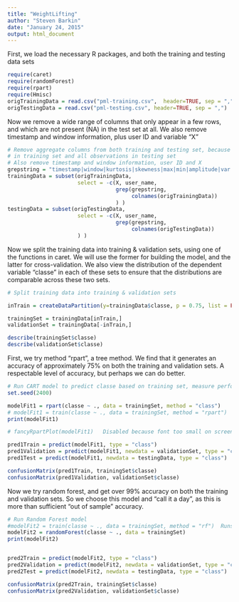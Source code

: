 ```yaml
---
title: "WeightLifting"
author: "Steven Barkin"
date: "January 24, 2015"
output: html_document
---
```


First, we load the necessary R packages, and both the training and testing data sets

```r
require(caret)
require(randomForest)
require(rpart)
require(Hmisc)
origTrainingData = read.csv("pml-training.csv",  header=TRUE, sep = ",")
origTestingData = read.csv("pml-testing.csv", header=TRUE, sep = ",")

```
Now we remove a wide range of columns that only appear in a few rows, and which are not present (NA) in the 
test set at all.  We also remove timestamp and window information, plus user ID and variable "X"

```r
# Remove aggregate columns from both training and testing set, because these are NA on most observations
# in training set and all observations in testing set
# Also remove timestamp and window information, user ID and X
grepstring = "timestamp|window|kurtosis|skewness|max|min|amplitude|var|avg|stddev"
trainingData = subset(origTrainingData, 
                      select = -c(X, user_name,
                                  grep(grepstring,
                                       colnames(origTrainingData))
                                  ) )
testingData = subset(origTestingData, 
                      select = -c(X, user_name,
                                  grep(grepstring,
                                       colnames(origTestingData))
                      ) )
```


Now we split the training data into training & validation sets, using one of the functions in caret.
We will use the former for building the model, and the latter for cross-validation.
We also view the distribution of the dependent variable "classe" in each of these sets to ensure
that the distributions are comparable across these two sets.
```r
# Split training data into training & validation sets

inTrain = createDataPartition(y=trainingData$classe, p = 0.75, list = FALSE)

trainingSet = trainingData[inTrain,]
validationSet = trainingData[-inTrain,]

describe(trainingSet$classe)
describe(validationSet$classe)
```

First, we try method "rpart", a tree method.  We find that it generates an accuracy of approximately
75% on both the training and validation sets.  A respectable level of accuracy, but perhaps we can do better.
```r
# Run CART model to predict classe based on training set, measure performance on test set
set.seed(2400)

modelFit1 = rpart(classe ~ ., data = trainingSet, method = "class")
# modelFit1 = train(classe ~ ., data = trainingSet, method = "rpart")   Runs too slowly
print(modelFit1)

# fancyRpartPlot(modelFit1)   Disabled because font too small on screen

pred1Train = predict(modelFit1, type = "class")
pred1Validation = predict(modelFit1, newdata = validationSet, type = "class")
pred1Test = predict(modelFit1, newdata = testingData, type = "class")

confusionMatrix(pred1Train, trainingSet$classe)
confusionMatrix(pred1Validation, validationSet$classe)
```

Now we try random forest, and get over 99% accuracy on both the training and validation sets.  So we choose this model and "call it a day", as this is more than sufficient "out of sample" accuracy.
```r
# Run Random Forest model
#modelFit2 = train(classe ~ ., data = trainingSet, method = "rf")  Runs too slowly
modelFit2 = randomForest(classe ~ ., data = trainingSet)
print(modelFit2)


pred2Train = predict(modelFit2, type = "class")
pred2Validation = predict(modelFit2, newdata = validationSet, type = "class")
pred2Test = predict(modelFit2, newdata = testingData, type = "class")

confusionMatrix(pred2Train, trainingSet$classe)
confusionMatrix(pred2Validation, validationSet$classe)
```
